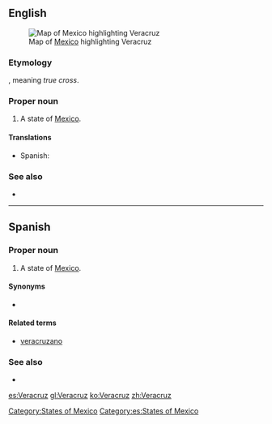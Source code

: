 ==English==
[[File:Mexico map, MX-VER.svg|thumb|Map of [[Mexico]] highlighting Veracruz]]
===Etymology===
{{etyl|es}}, meaning ''true cross''.

===Proper noun===
{{en-proper noun}}

# A state of [[Mexico]].

====Translations====
{{trans-top|state of Mexico}}
*Spanish: {{t+|es|Veracruz|f}}
{{trans-mid}}
{{trans-bottom}}

===See also===
*{{pedialite}}

[[Category:States of Mexico]]

----

==Spanish==

===Proper noun===
{{es-proper noun|f}}

# A state of [[Mexico]].

====Synonyms====
* {{l|es|VC}} {{qualifier|abbreviation}}

====Related terms====
*[[veracruzano]]

===See also===
* {{pedialite|lang=es}}

[[Category:es:States of Mexico]]

[[es:Veracruz]]
[[gl:Veracruz]]
[[ko:Veracruz]]
[[zh:Veracruz]]